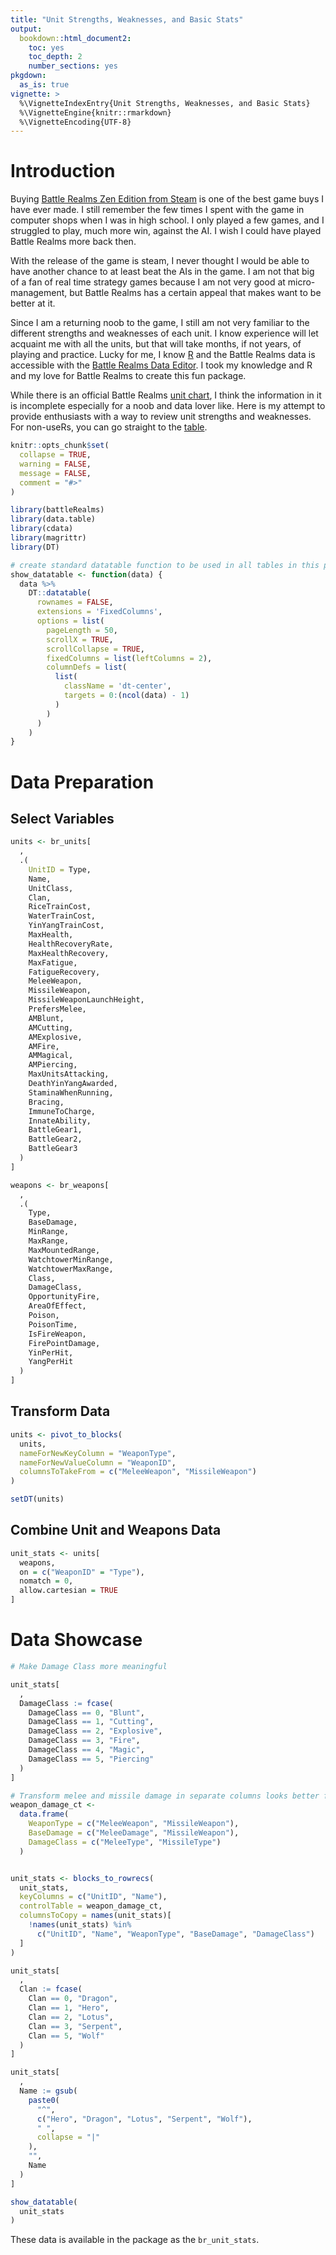 ```yaml
---
title: "Unit Strengths, Weaknesses, and Basic Stats"
output:  
  bookdown::html_document2:
    toc: yes
    toc_depth: 2
    number_sections: yes
pkgdown:
  as_is: true
vignette: >
  %\VignetteIndexEntry{Unit Strengths, Weaknesses, and Basic Stats}
  %\VignetteEngine{knitr::rmarkdown}
  %\VignetteEncoding{UTF-8}
---
```


# Introduction

Buying [Battle Realms Zen Edition from Steam](https://store.steampowered.com/app/1025600/Battle_Realms_Zen_Edition/) is one of the best game buys I have ever made. I still remember the few times I spent with the game in computer shops when I was in high school. I only played a few games, and I struggled to play, much more win, against the AI. I wish I could have played Battle Realms more back then. 

With the release of the game is steam, I never thought I would be able to have another chance to at least beat the AIs in the game. I am not that big of a fan of real time strategy games because I am not very good at micro-management, but Battle Realms has a certain appeal that makes want to be better at it.

Since I am a returning noob to the game, I still am not very familiar to the different strengths and weaknesses of each unit. I know experience will let acquaint me with all the units, but that will take months, if not years, of playing and practice. Lucky for me, I know [R](https://www.r-project.org/) and the Battle Realms data is accessible with the [Battle Realms Data Editor](https://forums.gamingterritory.com/topic/28424-battle-realms-data-editor-by-situvn/). I took my knowledge and R and my love for Battle Realms to create this fun package. 

While there is an official Battle Realms [unit chart](https://battlerealms.github.io/chart/), I think the information in it is incomplete especially for a noob and data lover like. Here is my attempt to provide enthusiasts with a way to review unit strengths and weaknesses. For non-useRs, you can go straight to the [table](#data-showcase).

```r

knitr::opts_chunk$set(
  collapse = TRUE,
  warning = FALSE,
  message = FALSE,
  comment = "#>"
)

library(battleRealms)
library(data.table)
library(cdata)
library(magrittr)
library(DT)

# create standard datatable function to be used in all tables in this post
show_datatable <- function(data) {
  data %>% 
    DT::datatable(
      rownames = FALSE,
      extensions = 'FixedColumns',
      options = list(
        pageLength = 50,
        scrollX = TRUE,
        scrollCollapse = TRUE,
        fixedColumns = list(leftColumns = 2),
        columnDefs = list(
          list(
            className = 'dt-center',
            targets = 0:(ncol(data) - 1)
          )
        )
      )
    )
}

```

# Data Preparation

## Select Variables

```r

units <- br_units[
  ,
  .(
    UnitID = Type,
    Name,
    UnitClass,
    Clan,
    RiceTrainCost,
    WaterTrainCost,
    YinYangTrainCost,
    MaxHealth,
    HealthRecoveryRate,
    MaxHealthRecovery,
    MaxFatigue,
    FatigueRecovery,
    MeleeWeapon,
    MissileWeapon,
    MissileWeaponLaunchHeight,
    PrefersMelee,
    AMBlunt, 
    AMCutting, 
    AMExplosive,
    AMFire,
    AMMagical,
    AMPiercing,
    MaxUnitsAttacking,
    DeathYinYangAwarded,
    StaminaWhenRunning,
    Bracing,
    ImmuneToCharge,
    InnateAbility,
    BattleGear1,
    BattleGear2,
    BattleGear3
  )
]

weapons <- br_weapons[
  ,
  .(
    Type,
    BaseDamage,
    MinRange,
    MaxRange,
    MaxMountedRange,
    WatchtowerMinRange,
    WatchtowerMaxRange,
    Class,
    DamageClass,
    OpportunityFire,
    AreaOfEffect,
    Poison,
    PoisonTime,
    IsFireWeapon,
    FirePointDamage,
    YinPerHit,
    YangPerHit
  )
]

```

## Transform Data

```r

units <- pivot_to_blocks(
  units,
  nameForNewKeyColumn = "WeaponType",
  nameForNewValueColumn = "WeaponID",
  columnsToTakeFrom = c("MeleeWeapon", "MissileWeapon")
)

setDT(units)

```

## Combine Unit and Weapons Data

```r

unit_stats <- units[
  weapons,
  on = c("WeaponID" = "Type"),
  nomatch = 0,
  allow.cartesian = TRUE
]

```

# Data Showcase

```r

# Make Damage Class more meaningful

unit_stats[
  ,
  DamageClass := fcase(
    DamageClass == 0, "Blunt",
    DamageClass == 1, "Cutting",
    DamageClass == 2, "Explosive",
    DamageClass == 3, "Fire",
    DamageClass == 4, "Magic",
    DamageClass == 5, "Piercing"
  )
]

# Transform melee and missile damage in separate columns looks better for display
weapon_damage_ct <- 
  data.frame(
    WeaponType = c("MeleeWeapon", "MissileWeapon"),
    BaseDamage = c("MeleeDamage", "MissileWeapon"),
    DamageClass = c("MeleeType", "MissileType")
  )


unit_stats <- blocks_to_rowrecs(
  unit_stats, 
  keyColumns = c("UnitID", "Name"), 
  controlTable = weapon_damage_ct,
  columnsToCopy = names(unit_stats)[
    !names(unit_stats) %in% 
      c("UnitID", "Name", "WeaponType", "BaseDamage", "DamageClass")
  ]
)

unit_stats[
  ,
  Clan := fcase(
    Clan == 0, "Dragon",
    Clan == 1, "Hero",
    Clan == 2, "Lotus",
    Clan == 3, "Serpent",
    Clan == 5, "Wolf"
  )
]

unit_stats[
  ,
  Name := gsub(
    paste0(
      "^",
      c("Hero", "Dragon", "Lotus", "Serpent", "Wolf"),
      " ",
      collapse = "|"
    ),
    "",
    Name
  )
]

show_datatable(
  unit_stats
)

```

These data is available in the package as the `br_unit_stats`.

